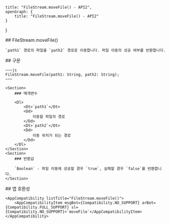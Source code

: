 
    title: "FileStream.moveFile() - API2",
    openGraph: {
        title: "FileStream.moveFile() - API2"
    }
}

<Section>
    ## FileStream.moveFile()

    `path1` 경로의 파일을 `path2` 경로로 이동합니다. 파일 이동의 성공 여부를 반환합니다.
</Section>
<Section>
    ## 구문

    ~~~js
    FileStream.moveFile(path1: String, path2: String);
    ~~~

    <Section>
        ### 매개변수

        <Dl>
            <Dt>`path1`</Dt>
            <Dd>
                이동할 파일의 경로
            </Dd>
            <Dt>`path2`</Dt>
            <Dd>
                이동 위치가 되는 경로
            </Dd>
        </Dl>
    </Section>
    <Section>
        ### 반환값

        `Boolean` - 파일 이동에 성공할 경우 `true`, 실패할 경우 `false`를 반환합니다.
    </Section>
</Section>
<Section>
    ## 앱 호환성

    <AppCompatibility listTitle="FileStream.moveFile()">
        <AppCompatibilityItem msgBot={Compatibility.NO_SUPPORT} arBot={Compatibility.FULL_SUPPORT} sl={Compatibility.NO_SUPPORT}>`moveFile`</AppCompatibilityItem>
    </AppCompatibility>
</Section>
